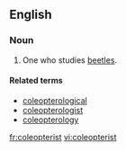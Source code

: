 ==English==

===Noun===
{{en-noun}}

# One who studies [[beetle]]s.

====Related terms====
* [[coleopterological]]
* [[coleopterologist]]
* [[coleopterology]]

[[fr:coleopterist]]
[[vi:coleopterist]]